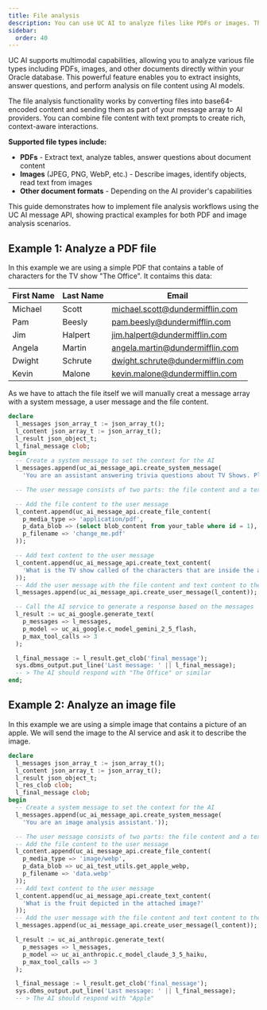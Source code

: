 ```yaml
---
title: File analysis
description: You can use UC AI to analyze files like PDFs or images. This guide shows you how to send files with UC AI and get the analysis results.
sidebar:
  order: 40
---
```


UC AI supports multimodal capabilities, allowing you to analyze various file types including PDFs, images, and other documents directly within your Oracle database. This powerful feature enables you to extract insights, answer questions, and perform analysis on file content using AI models.

The file analysis functionality works by converting files into base64-encoded content and sending them as part of your message array to AI providers. You can combine file content with text prompts to create rich, context-aware interactions.

**Supported file types include:**

- **PDFs** - Extract text, analyze tables, answer questions about document content
- **Images** (JPEG, PNG, WebP, etc.) - Describe images, identify objects, read text from images
- **Other document formats** - Depending on the AI provider's capabilities

This guide demonstrates how to implement file analysis workflows using the UC AI message API, showing practical examples for both PDF and image analysis scenarios.

## Example 1: Analyze a PDF file

In this example we are using a simple PDF that contains a table of characters for the TV show "The Office". It contaims this data:

| First Name | Last Name | Email                            |
| ---------- | --------- | -------------------------------- |
| Michael    | Scott     | michael.scott@dundermifflin.com  |
| Pam        | Beesly    | pam.beesly@dundermifflin.com     |
| Jim        | Halpert   | jim.halpert@dundermifflin.com    |
| Angela     | Martin    | angela.martin@dundermifflin.com  |
| Dwight     | Schrute   | dwight.schrute@dundermifflin.com |
| Kevin      | Malone    | kevin.malone@dundermifflin.com   |

As we have to attach the file itself we will manually creat a message array with a system message, a user message and the file content.

```sql
declare
  l_messages json_array_t := json_array_t();
  l_content json_array_t := json_array_t();
  l_result json_object_t;
  l_final_message clob;
begin
  -- Create a system message to set the context for the AI
  l_messages.append(uc_ai_message_api.create_system_message(
    'You are an assistant answering trivia questions about TV Shows. Please answeer in super short sentences.'));

  -- The user message consists of two parts: the file content and a text content

  -- Add the file content to the user message
  l_content.append(uc_ai_message_api.create_file_content(
    p_media_type => 'application/pdf',
    p_data_blob => (select blob_content from your_table where id = 1),
    p_filename => 'change_me.pdf'
  ));

  -- Add text content to the user message
  l_content.append(uc_ai_message_api.create_text_content(
    'What is the TV show called of the characters that are inside the attached PDF?'
  ));
  -- Add the user message with the file content and text content to the messages array
  l_messages.append(uc_ai_message_api.create_user_message(l_content));

  -- Call the AI service to generate a response based on the messages
  l_result := uc_ai_google.generate_text(
    p_messages => l_messages,
    p_model => uc_ai_google.c_model_gemini_2_5_flash,
    p_max_tool_calls => 3
  );

  l_final_message := l_result.get_clob('final_message');
  sys.dbms_output.put_line('Last message: ' || l_final_message);
  -- > The AI should respond with "The Office" or similar
end;
```

## Example 2: Analyze an image file

In this example we are using a simple image that contains a picture of an apple. We will send the image to the AI service and ask it to describe the image.

```sql
declare
  l_messages json_array_t := json_array_t();
  l_content json_array_t := json_array_t();
  l_result json_object_t;
  l_res_clob clob;
  l_final_message clob;
begin
  -- Create a system message to set the context for the AI
  l_messages.append(uc_ai_message_api.create_system_message(
    'You are an image analysis assistant.'));

  -- The user message consists of two parts: the file content and a text content
  -- Add the file content to the user message
  l_content.append(uc_ai_message_api.create_file_content(
    p_media_type => 'image/webp',
    p_data_blob => uc_ai_test_utils.get_apple_webp,
    p_filename => 'data.webp'
  ));
  -- Add text content to the user message
  l_content.append(uc_ai_message_api.create_text_content(
    'What is the fruit depicted in the attached image?'
  ));
  -- Add the user message with the file content and text content to the messages array
  l_messages.append(uc_ai_message_api.create_user_message(l_content));

  l_result := uc_ai_anthropic.generate_text(
    p_messages => l_messages,
    p_model => uc_ai_anthropic.c_model_claude_3_5_haiku,
    p_max_tool_calls => 3
  );

  l_final_message := l_result.get_clob('final_message');
  sys.dbms_output.put_line('Last message: ' || l_final_message);
  -- > The AI should respond with "Apple"
```
